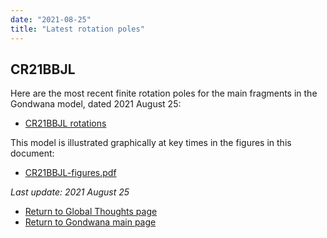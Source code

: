 ```yaml
---
date: "2021-08-25"
title: "Latest rotation poles"
---
```


## CR21BBJL

Here are the most recent finite rotation poles for the main fragments in the Gondwana model, dated 2021 August 25:

* [CR21BBJL rotations](http://www.reeves.nl/upload/CR21BBJL.pdf)

This model is illustrated graphically at key times in the figures in this document:
* [CR21BBJL-figures.pdf](http://www.reeves.nl/upload/CR21BBJL-figures.pdf)

*Last update: 2021 August 25*

* [Return to Global Thoughts page](../other-material)
* [Return to Gondwana main page](../../gondwana)
